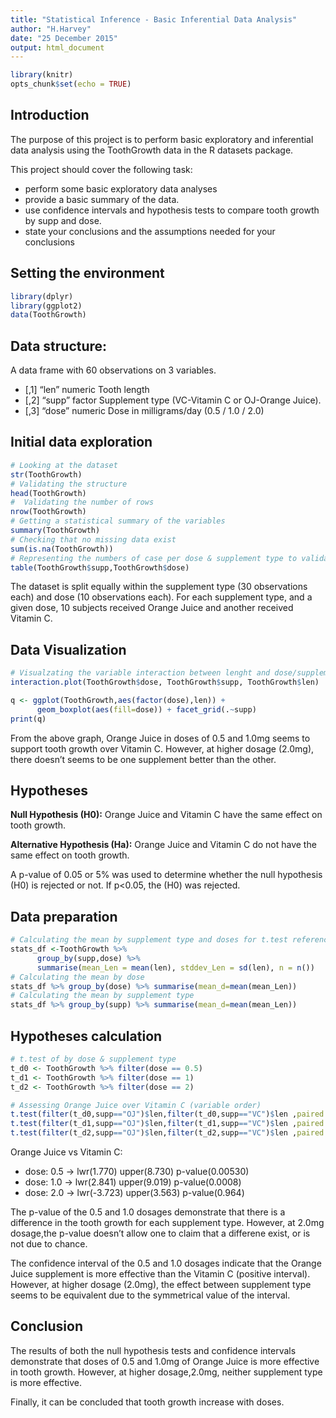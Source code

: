 ```yaml
---
title: "Statistical Inference - Basic Inferential Data Analysis"
author: "H.Harvey"
date: "25 December 2015"
output: html_document
---
```

```r
library(knitr)
opts_chunk$set(echo = TRUE)
```

## Introduction
The purpose of this project is to perform basic exploratory and inferential data analysis using the ToothGrowth data in the R datasets package. 

This project should cover the following task:

- perform some basic exploratory data analyses
- provide a basic summary of the data.
- use confidence intervals and hypothesis tests to compare tooth growth by supp and dose.
- state your conclusions and the assumptions needed for your conclusions

## Setting the environment
```r
library(dplyr)
library(ggplot2)
data(ToothGrowth)
```
## Data structure:
A data frame with 60 observations on 3 variables.

- [,1] "len" numeric Tooth length
- [,2] "supp" factor Supplement type (VC-Vitamin C or OJ-Orange Juice).
- [,3] "dose" numeric Dose in milligrams/day (0.5 / 1.0 / 2.0)

## Initial data exploration
```r
# Looking at the dataset
str(ToothGrowth)
# Validating the structure
head(ToothGrowth)
#  Validating the number of rows
nrow(ToothGrowth)
# Getting a statistical summary of the variables
summary(ToothGrowth)
# Checking that no missing data exist
sum(is.na(ToothGrowth))
# Representing the numbers of case per dose & supplement type to validation # the distribution of cases.
table(ToothGrowth$supp,ToothGrowth$dose)
```

The dataset is split equally within the supplement type (30 observations each) and dose (10 observations each). For each supplement type, and a given dose, 10 subjects received Orange Juice and another received Vitamin C.

## Data Visualization
```r
# Visualzating the variable interaction between lenght and dose/supplement # type
interaction.plot(ToothGrowth$dose, ToothGrowth$supp, ToothGrowth$len)
```

```r
q <- ggplot(ToothGrowth,aes(factor(dose),len)) +
      geom_boxplot(aes(fill=dose)) + facet_grid(.~supp)
print(q)
```

From the above graph, Orange Juice in doses of 0.5 and 1.0mg seems to support tooth growth over Vitamin C. However, at higher dosage (2.0mg), there doesn't seems to be one supplement better than the other.

## Hypotheses
**Null Hypothesis (H0):** Orange Juice and Vitamin C have the same effect on tooth growth.

**Alternative Hypothesis (Ha):** Orange Juice and Vitamin C do not have the same effect on tooth growth.

A p-value of 0.05 or 5% was used to determine whether the null hypothesis (H0) is rejected or not. If p<0.05, the (H0) was  rejected.

## Data preparation
```r
# Calculating the mean by supplement type and doses for t.test reference
stats_df <-ToothGrowth %>%
      group_by(supp,dose) %>%
      summarise(mean_Len = mean(len), stddev_Len = sd(len), n = n())
# Calculating the mean by dose
stats_df %>% group_by(dose) %>% summarise(mean_d=mean(mean_Len))
# Calculating the mean by supplement type
stats_df %>% group_by(supp) %>% summarise(mean_d=mean(mean_Len))
```

## Hypotheses calculation
```r
# t.test of by dose & supplement type
t_d0 <- ToothGrowth %>% filter(dose == 0.5)
t_d1 <- ToothGrowth %>% filter(dose == 1)
t_d2 <- ToothGrowth %>% filter(dose == 2)

# Assessing Orange Juice over Vitamin C (variable order)
t.test(filter(t_d0,supp=="OJ")$len,filter(t_d0,supp=="VC")$len ,paired = FALSE, var.equal = TRUE)
t.test(filter(t_d1,supp=="OJ")$len,filter(t_d1,supp=="VC")$len ,paired = FALSE, var.equal = TRUE)
t.test(filter(t_d2,supp=="OJ")$len,filter(t_d2,supp=="VC")$len ,paired = FALSE, var.equal = TRUE)
```

Orange Juice vs Vitamin C:

- dose: 0.5 ->  lwr(1.770)   upper(8.730)   p-value(0.00530)
- dose: 1.0 ->  lwr(2.841)   upper(9.019)   p-value(0.0008)
- dose: 2.0 ->  lwr(-3.723)  upper(3.563)   p-value(0.964)

The p-value of the 0.5 and 1.0 dosages demonstrate that there is a difference in the tooth growth for each supplement type. However, at 2.0mg dosage,the p-value doesn't allow one to claim that a differene exist, or is not due to chance.

The confidence interval of the 0.5 and 1.0 dosages indicate that the Orange Juice supplement is more effective than the Vitamin C (positive interval). However, at higher dosage (2.0mg), the effect between supplement type seems to be equivalent due to the symmetrical value of the interval.

## Conclusion
The results of both the null hypothesis tests and confidence intervals demonstrate that doses of 0.5 and 1.0mg of Orange Juice is more effective in tooth growth. However, at higher dosage,2.0mg, neither supplement type is more effective.

Finally, it can be concluded that tooth growth increase with doses.
